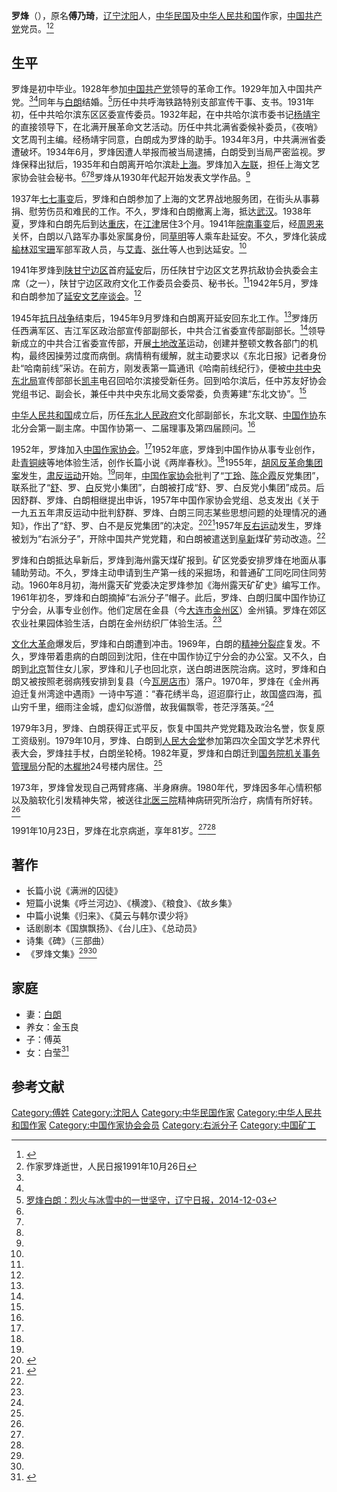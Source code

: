 '''罗烽'''（{{bd|1909年||1991年|10月23日}}），原名'''傅乃琦'''，[[辽宁|辽宁]][[沈阳|沈阳]]人，[[中华民国|中华民国]]及[[中华人民共和国|中华人民共和国]]作家，[[中国共产党|中国共产党]]党员。<ref name=zgzjw>{{Cite web |url=http://www.chinawriter.com.cn/zxhy/member/3513.shtml |title=罗烽 (1909～1991)，中国作家网，于2015-03-23查阅 |access-date=2015-03-23 |archive-date=2016-10-24 |archive-url=https://web.archive.org/web/20161024221819/http://www.chinawriter.com.cn/zxhy/member/3513.shtml |dead-url=yes }}</ref><ref name=shishi>作家罗烽逝世，人民日报1991年10月26日</ref>

== 生平 ==
罗烽是初中毕业。1928年参加[[中国共产党|中国共产党]]领导的革命工作。1929年加入中国共产党。<ref name=zgzjw/><ref name=shishi/>同年与[[白朗_(作家)|白朗]]结婚。<ref name=lnrb>[http://epaper.lnd.com.cn/html/lnrb/20141203/lnrb1462858.html 罗烽白朗：烈火与冰雪中的一世坚守，辽宁日报，2014-12-03]{{dead link|date=2018年1月 |bot=InternetArchiveBot |fix-attempted=yes }}</ref>历任中共呼海铁路特别支部宣传干事、支书。1931年初，任中共哈尔滨东区区委宣传委员。1932年起，在中共哈尔滨市委书记[[杨靖宇|杨靖宇]]的直接领导下，在北满开展革命文艺活动。历任中共北满省委候补委员，《夜哨》文艺周刊主编。经杨靖宇同意，白朗成为罗烽的助手。1934年3月，中共满洲省委遭破坏。1934年6月，罗烽因遭人举报而被当局逮捕，白朗受到当局严密监视。罗烽保释出狱后，1935年和白朗离开哈尔滨赴[[上海|上海]]。罗烽加入[[左联|左联]]，担任上海文艺家协会驻会秘书。<ref name=zgzjw/><ref name=shishi/><ref name=lnrb/>罗烽从1930年代起开始发表文学作品。<ref name=zgzjw/>

1937年[[七七事变|七七事变]]后，罗烽和白朗参加了上海的文艺界战地服务团，在街头从事募捐、慰劳伤员和难民的工作。不久，罗烽和白朗撤离上海，抵达[[武汉|武汉]]。1938年夏，罗烽和白朗先后到达[[重庆|重庆]]，在[[江津区|江津]]居住3个月。1941年[[皖南事变|皖南事变]]后，经[[周恩来|周恩来]]关怀，白朗以八路军办事处家属身份，同[[草明|草明]]等人乘车赴延安。不久，罗烽化装成[[榆林|榆林]][[邓宝珊|邓宝珊]]军部军政人员，与[[艾青|艾青]]、[[张什|张什]]等人也到达延安。<ref name=lnrb/>

1941年罗烽到[[陕甘宁边区|陕甘宁边区]]首府[[延安|延安]]后，历任陕甘宁边区文艺界抗敌协会执委会主席（之一），陕甘宁边区政府文化工作委员会委员、秘书长。<ref name=zgzjw/>1942年5月，罗烽和白朗参加了[[延安文艺座谈会|延安文艺座谈会]]。<ref name=lnrb/>

1945年[[抗日战争|抗日战争]]结束后，1945年9月罗烽和白朗离开延安回东北工作。<ref name=lnrb/>罗烽历任西满军区、吉江军区政治部宣传部副部长，中共合江省委宣传部副部长。<ref name=zgzjw/>领导新成立的中共合江省委宣传部，开展[[土地改革|土地改革]]运动，创建并整顿文教各部门的机构，最终因操劳过度而病倒。病情稍有缓解，就主动要求以《东北日报》记者身份赴“哈南前线”采访。在前方，刚发表第一篇通讯《哈南前线纪行》，便被[[中共中央东北局|中共中央东北局]]宣传部部长[[凯丰|凯丰]]电召回哈尔滨接受新任务。回到哈尔滨后，任中苏友好协会党组书记、副会长，兼任中共中央东北局文委常委，负责筹建“东北文协”。<ref name=lnrb/>

[[中华人民共和国|中华人民共和国]]成立后，历任[[东北人民政府|东北人民政府]]文化部副部长，东北文联、[[中国作协|中国作协]]东北分会第一副主席。中国作协第一、二届理事及第四届顾问。<ref name=zgzjw/>

1952年，罗烽加入[[中国作家协会|中国作家协会]]。<ref name=zgzjw/>1952年底，罗烽到中国作协从事专业创作，赴[[青铜峡|青铜峡]]等地体验生活，创作长篇小说《两岸春秋》。<ref name=lnrb/>1955年，[[胡风反革命集团案|胡风反革命集团案]]发生，[[肃反运动|肃反运动]]开始。<ref name=wangbin/>同年，[[中国作家协会|中国作家协会]]批判了“[[丁玲|丁玲]]、[[陈企霞|陈企霞]]反党集团”，联系批了“[[舒群|舒]]、罗、[[白朗_(作家)|白]]反党小集团”，白朗被打成“舒、罗、白反党小集团”成员。后因舒群、罗烽、白朗相继提出申诉，1957年中国作家协会党组、总支发出《关于一九五五年肃反运动中批判舒群、罗烽、白朗三同志某些思想问题的处理情况的通知》，作出了“舒、罗、白不是反党集团”的决定。<ref name=wangbin>{{Cite web |url=http://www.chinawriter.com.cn/wxpl/2014/2014-01-02/187139.html |title=王彬，独守千秋纸上尘——舒群先生在本溪，2014-01-02 |access-date=2015-03-23 |archive-date=2020-04-03 |archive-url=https://web.archive.org/web/20200403183642/http://www.chinawriter.com.cn/wxpl/2014/2014-01-02/187139.html |dead-url=no }}</ref><ref name=zhao>{{Cite web |url=http://www.zh61wx.com/zjzj/Class591/11732.html |title=赵郁秀，没有祖国的孩子 没有党籍的党员——忆念满族老作家舒群，儿童文学大本营，于2015-03-18查阅 |access-date=2015-03-23 |archive-date=2021-04-10 |archive-url=https://web.archive.org/web/20210410201336/http://www.zh61wx.com/zjzj/Class591/11732.html |dead-url=no }}</ref>1957年[[反右运动|反右运动]]发生，罗烽被划为“右派分子”，开除中国共产党党籍，和白朗被遣送到[[阜新|阜新]]煤矿劳动改造。<ref name=lnrb/>

罗烽和白朗抵达阜新后，罗烽到海州露天煤矿报到。矿区党委安排罗烽在地面从事辅助劳动。不久，罗烽主动申请到生产第一线的采掘场，和普通矿工同吃同住同劳动。1960年8月初，海州露天矿党委决定罗烽参加《海州露天矿矿史》编写工作。1961年初冬，罗烽和白朗摘掉“右派分子”帽子。此后，罗烽、白朗归属中国作协辽宁分会，从事专业创作。他们定居在金县（今[[大连市|大连市]][[金州区|金州区]]）金州镇。罗烽在郊区农业社果园体验生活，白朗在金州纺织厂体验生活。<ref name=lnrb/>

[[文化大革命|文化大革命]]爆发后，罗烽和白朗遭到冲击。1969年，白朗的[[精神分裂症|精神分裂症]]复发。不久，罗烽带着患病的白朗回到沈阳，住在中国作协辽宁分会的办公室。又不久，白朗到[[北京|北京]]暂住女儿家，罗烽和儿子也回北京，送白朗进医院治病。这时，罗烽和白朗又被按照老弱病残安排到复县（今[[瓦房店市|瓦房店市]]）落户。1970年，罗烽在《金州再迫迁复州湾途中遇雨》一诗中写道：“春花绣半岛，迢迢靡行止，故国盛四海，孤山穷千里，细雨注金城，虚幻似游僧，故我偏飘零，苍茫浮落英。”<ref name=lnrb/>

1979年3月，罗烽、白朗获得正式平反，恢复中国共产党党籍及政治名誉，恢复原工资级别。1979年10月，罗烽、白朗到[[人民大会堂|人民大会堂]]参加第四次全国文学艺术界代表大会，罗烽拄手杖，白朗坐轮椅。1982年夏，罗烽和白朗迁到[[国务院机关事务管理局|国务院机关事务管理局]]分配的[[木樨地|木樨地]]24号楼内居住。<ref name=lnrb/>

1973年，罗烽曾发现自己两臂疼痛、半身麻痹。1980年代，罗烽因多年心情积郁以及脑软化引发精神失常，被送往[[北医三院|北医三院]]精神病研究所治疗，病情有所好转。<ref name=lnrb/>

1991年10月23日，罗烽在北京病逝，享年81岁。<ref name=zgzjw/><ref name=shishi/>

== 著作 ==
* 长篇小说《满洲的囚徒》
* 短篇小说集《呼兰河边》、《横渡》、《粮食》、《故乡集》
* 中篇小说集《归来》、《莫云与韩尔谟少将》
* 话剧剧本《国旗飘扬》、《台儿庄》、《总动员》
* 诗集《碑》（三部曲）
* 《罗烽文集》<ref name=zgzjw/><ref name=shishi/>

== 家庭 ==
* 妻：[[白朗_(作家)|白朗]]
* 养女：金玉良
* 子：傅英
* 女：白莹<ref>{{Cite web |url=http://news.xinmin.cn/shehui/2014/04/11/24020208.html |title=作家罗烽、白朗干女儿捐遗作 亲儿女要求返还，新民网，2014-04-11 |access-date=2015-03-23 |archive-date=2016-03-04 |archive-url=https://web.archive.org/web/20160304123036/http://news.xinmin.cn/shehui/2014/04/11/24020208.html |dead-url=no }}</ref>

== 参考文献 ==
{{reflist}}

{{中国近现代文学}}
{{中华全国文学工作者协会第一届全国委员会}}
{{中国作家协会第二届理事会}}
{{中华全国文学艺术界联合会第一届全国委员会}}

{{Authority control}}
{{DEFAULTSORT:Luo罗}}
[[Category:傅姓|Category:傅姓]]
[[Category:沈阳人|Category:沈阳人]]
[[Category:中华民国作家|Category:中华民国作家]]
[[Category:中华人民共和国作家|Category:中华人民共和国作家]]
[[Category:中国作家协会会员|Category:中国作家协会会员]]
[[Category:右派分子|Category:右派分子]]
[[Category:中国矿工|Category:中国矿工]]